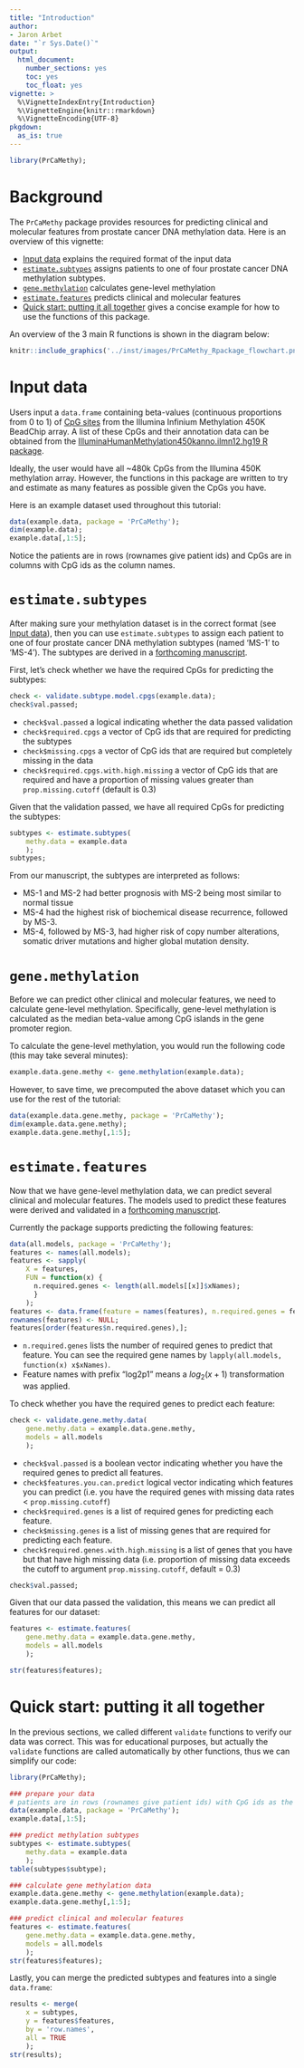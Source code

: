 ```yaml
---
title: "Introduction"
author:
- Jaron Arbet
date: "`r Sys.Date()`"
output:
  html_document:
    number_sections: yes
    toc: yes
    toc_float: yes
vignette: >
  %\VignetteIndexEntry{Introduction}
  %\VignetteEngine{knitr::rmarkdown}
  %\VignetteEncoding{UTF-8}
pkgdown:
  as_is: true
---
```


```r
library(PrCaMethy);
```

# Background

The `PrCaMethy` package provides resources for predicting clinical and molecular
features from prostate cancer DNA methylation data. Here is an overview of this vignette:

* [Input data] explains the required format of the input data
* [`estimate.subtypes`] assigns patients to one of four prostate cancer DNA methylation subtypes.
* [`gene.methylation`] calculates gene-level methylation
* [`estimate.features`] predicts clinical and molecular features
* [Quick start: putting it all together] gives a concise example for how to use the functions of this package.

An overview of the 3 main R functions is shown in the diagram below:

```r
knitr::include_graphics('../inst/images/PrCaMethy_Rpackage_flowchart.png');
```


# Input data

Users input a `data.frame` containing beta-values (continuous proportions from 0 to 1) of [CpG sites](https://en.wikipedia.org/wiki/CpG_site#:~:text=such%20as%20microRNAs.-,Methylation%20of%20CpG%20islands%20stably%20silences%20genes,causes%20stable%20silencing%20of%20genes.) from the Illumina Infinium Methylation 450K BeadChip array.
A list of these CpGs and their annotation data can be obtained from the [IlluminaHumanMethylation450kanno.ilmn12.hg19 R package](https://www.bioconductor.org/packages/release/data/annotation/html/IlluminaHumanMethylation450kanno.ilmn12.hg19.html).

Ideally, the user would have all ~480k CpGs from the Illumina 450K methylation array.
However, the functions in this package are written to try and estimate as many features as possible given the CpGs you have.

Here is an example dataset used throughout this tutorial:

```r
data(example.data, package = 'PrCaMethy');
dim(example.data);
example.data[,1:5];
```

Notice the patients are in rows (rownames give patient ids) and CpGs are in columns with CpG ids as the column names.

# `estimate.subtypes`

After making sure your methylation dataset is in the correct format (see [Input data]),
then you can use `estimate.subtypes` to assign each patient to one of four prostate cancer DNA methylation subtypes (named 'MS-1' to 'MS-4').  The subtypes are derived in a [forthcoming manuscript](https://www.biorxiv.org/content/10.1101/2025.02.07.637178v1).

First, let's check whether we have the required CpGs for predicting the subtypes:

```r
check <- validate.subtype.model.cpgs(example.data);
check$val.passed;
```

* `check$val.passed` a logical indicating whether the data passed validation
* `check$required.cpgs` a vector of CpG ids that are required for predicting the subtypes
* `check$missing.cpgs` a vector of CpG ids that are required but completely missing in the data
* `check$required.cpgs.with.high.missing` a vector of CpG ids that are required and have a proportion of missing values greater than `prop.missing.cutoff` (default is 0.3)

Given that the validation passed, we have all required CpGs for predicting the subtypes:

```r
subtypes <- estimate.subtypes(
    methy.data = example.data
    );
subtypes;
```

From our manuscript, the subtypes are interpreted as follows:

* MS-1 and MS-2 had better prognosis with MS-2 being most similar to normal tissue
* MS-4 had the highest risk of biochemical disease recurrence, followed by MS-3.
* MS-4, followed by MS-3, had higher risk of copy number alterations, somatic driver mutations and higher global mutation density.

# `gene.methylation`

Before we can predict other clinical and molecular features, we need to calculate gene-level methylation.
Specifically, gene-level methylation is calculated as the median beta-value among CpG islands in the gene promoter region.

To calculate the gene-level methylation, you would run the following code (this may take several minutes):

```r
example.data.gene.methy <- gene.methylation(example.data);
```

However, to save time, we precomputed the above dataset which you can use for the rest of the tutorial:

```r
data(example.data.gene.methy, package = 'PrCaMethy');
dim(example.data.gene.methy);
example.data.gene.methy[,1:5];
```


# `estimate.features`

Now that we have gene-level methylation data, we can predict several clinical and molecular features.
The models used to predict these features were derived and validated in a [forthcoming manuscript](https://www.biorxiv.org/content/10.1101/2025.02.07.637178v1).

Currently the package supports predicting the following features:

```r
data(all.models, package = 'PrCaMethy');
features <- names(all.models);
features <- sapply(
    X = features,
    FUN = function(x) {
      n.required.genes <- length(all.models[[x]]$xNames);
      }
    );
features <- data.frame(feature = names(features), n.required.genes = features);
rownames(features) <- NULL;
features[order(features$n.required.genes),];
```

* `n.required.genes` lists the number of required genes to predict that feature.  You can see the required gene names by `lapply(all.models, function(x) x$xNames)`.
* Feature names with prefix "log2p1" means a $log_2(x + 1)$ transformation was applied.

To check whether you have the required genes to predict each feature:

```r
check <- validate.gene.methy.data(
    gene.methy.data = example.data.gene.methy,
    models = all.models
    );
```

* `check$val.passed` is a boolean vector indicating whether you have the required genes to predict all features.
* `check$features.you.can.predict` logical vector indicating which features you can predict (i.e. you have the required genes with missing data rates < `prop.missing.cutoff`)
* `check$required.genes` is a list of required genes for predicting each feature.
* `check$missing.genes` is a list of missing genes that are required for predicting each feature.
* `check$required.genes.with.high.missing` is a list of genes that you have but that have high missing data (i.e. proportion of missing data exceeds the cutoff to argument `prop.missing.cutoff`, default = 0.3)

```r
check$val.passed;
```

Given that our data passed the validation, this means we can predict all features for our dataset:

```r
features <- estimate.features(
    gene.methy.data = example.data.gene.methy,
    models = all.models
    );
```

```r
str(features$features);
```


# Quick start: putting it all together

In the previous sections, we called different `validate` functions to verify our data was correct.
This was for educational purposes, but actually the `validate` functions are called automatically by other functions, thus we can simplify our code:

```r
library(PrCaMethy);

### prepare your data
# patients are in rows (rownames give patient ids) with CpG ids as the column names.
data(example.data, package = 'PrCaMethy');
example.data[,1:5];

### predict methylation subtypes
subtypes <- estimate.subtypes(
    methy.data = example.data
    );
table(subtypes$subtype);

### calculate gene methylation data
example.data.gene.methy <- gene.methylation(example.data);
example.data.gene.methy[,1:5];

### predict clinical and molecular features
features <- estimate.features(
    gene.methy.data = example.data.gene.methy,
    models = all.models
    );
str(features$features);
```

Lastly, you can merge the predicted subtypes and features into a single `data.frame`:

```r
results <- merge(
    x = subtypes,
    y = features$features,
    by = 'row.names',
    all = TRUE
    );
str(results);
```
